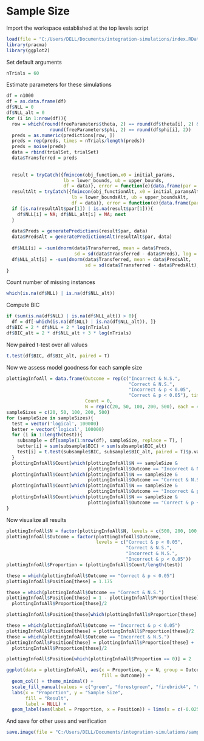 # Sample Size

Import the workspace established at the top levels script

```r
load(file = "C:/Users/DELL/Documents/integration-simulations/index.RData")
library(pracma)
library(ggplot2)
```

Set default arguments

```r
nTrials = 60
```

Estimate parameters for these simulations

```r
df = n1000
df = as.data.frame(df)
df$NLL = 0
df$NLL_alt = 0
for (i in 1:nrow(df)){
  row = which(round(freeParameters$theta, 2) == round(df$theta[i], 2) & 
                round(freeParameters$phi, 2) == round(df$phi[i], 2))
  preds = as.numeric(predictions[row, ])
  preds = rep(preds, times = nTrials/length(preds))
  preds = noise(preds)
  data = rbind(trialSet, trialSet)
  data$Transferred = preds
  
  
  result = tryCatch({fmincon(obj_function,x0 = initial_params,
                     lb = lower_bounds, ub = upper_bounds,
                     df = data)}, error = function(e){data.frame(par = NA)})
  resultAlt = tryCatch({fmincon(obj_functionAlt, x0 = initial_paramsAlt,
                        lb = lower_boundsAlt, ub = upper_boundsAlt,
                        df = data)}, error = function(e){data.frame(par = NA)})
  if (is.na(resultAlt$par[1]) | is.na(result$par[1])){
    df$NLL[i] = NA; df$NLL_alt[i] = NA; next
  }
  
  data$Preds = generatePredictions(result$par, data)
  data$PredsAlt = generatePredictionsAlt(resultAlt$par, data)
  
  df$NLL[i] = -sum(dnorm(data$Transferred, mean = data$Preds, 
                         sd = sd(data$Transferred - data$Preds), log = T))
  df$NLL_alt[i] = -sum(dnorm(data$Transferred, mean = data$PredsAlt, 
                             sd = sd(data$Transferred - data$PredsAlt), log = T))
}
```

Count number of missing instances

```r
which(is.na(df$NLL) | is.na(df$NLL_alt))
```

Compute BIC

```r
if (sum(is.na(df$NLL) | is.na(df$NLL_alt)) > 0){
  df = df[-which(is.na(df$NLL) | is.na(df$NLL_alt)), ]}
df$BIC = 2 * df$NLL + 2 * log(nTrials)
df$BIC_alt = 2 * df$NLL_alt + 3 * log(nTrials)
```

Now paired t-test over all values

```r
t.test(df$BIC, df$BIC_alt, paired = T)
```

Now we assess model goodness for each sample size

```r
plottingInfoAll = data.frame(Outcome = rep(c("Incorrect & N.S.", 
                                             "Correct & N.S.", 
                                             "Incorrect & p < 0.05",
                                             "Correct & p < 0.05"), times = 5),
                             Count = 0,
                             N = rep(c(20, 50, 100, 200, 500), each = 4))
sampleSizes = c(20, 50, 100, 200, 500)
for (sampleSize in sampleSizes){
  test = vector('logical', 100000)
  better = vector('logical', 100000)
  for (i in 1:length(test)){
    subsample = df[sample(1:nrow(df), sampleSize, replace = T), ]
    better[i] = sum(subsample$BIC) < sum(subsample$BIC_alt)
    test[i] = t.test(subsample$BIC, subsample$BIC_alt, paired = T)$p.value < 0.05
  }
  plottingInfoAll$Count[which(plottingInfoAll$N == sampleSize & 
                              plottingInfoAll$Outcome == "Incorrect & N.S.")] = sum(better==F & test==F)
  plottingInfoAll$Count[which(plottingInfoAll$N == sampleSize & 
                              plottingInfoAll$Outcome == "Correct & N.S.")] = sum(better==T & test==F)
  plottingInfoAll$Count[which(plottingInfoAll$N == sampleSize & 
                              plottingInfoAll$Outcome == "Incorrect & p < 0.05")] = sum(better==F & test==T)
  plottingInfoAll$Count[which(plottingInfoAll$N == sampleSize & 
                              plottingInfoAll$Outcome == "Correct & p < 0.05")] = sum(better==T & test==T)
}
```

Now visualize all results

```r
plottingInfoAll$N = factor(plottingInfoAll$N, levels = c(500, 200, 100, 50, 20))
plottingInfoAll$Outcome = factor(plottingInfoAll$Outcome,
                                 levels = c("Correct & p < 0.05",
                                            "Correct & N.S.", 
                                            "Incorrect & N.S.",
                                            "Incorrect & p < 0.05"))
plottingInfoAll$Proportion = (plottingInfoAll$Count/length(test))

these = which(plottingInfoAll$Outcome == "Correct & p < 0.05")
plottingInfoAll$Position[these] = 1.175

those = which(plottingInfoAll$Outcome == "Correct & N.S.")
plottingInfoAll$Position[those] = 1 - plottingInfoAll$Proportion[these] -
  plottingInfoAll$Proportion[those]/2

plottingInfoAll$Position[those[which(plottingInfoAll$Proportion[these] == 0)]] = 1.175

these = which(plottingInfoAll$Outcome == "Incorrect & p < 0.05")
plottingInfoAll$Position[these] = plottingInfoAll$Proportion[these]/2
those = which(plottingInfoAll$Outcome == "Incorrect & N.S.")
plottingInfoAll$Position[those] = plottingInfoAll$Proportion[these] +
  plottingInfoAll$Proportion[those]/2

plottingInfoAll$Position[which(plottingInfoAll$Proportion == 0)] = 2

ggplot(data = plottingInfoAll, aes(x = Proportion, y = N, group = Outcome,
                                   fill = Outcome)) + 
  geom_col() + theme_minimal() + 
  scale_fill_manual(values = c("green", "forestgreen", "firebrick4", "red")) +
  labs(x = "Proportion", y = "Sample Size", 
       fill = "Result",
       label = NULL) + 
  geom_label(aes(label = Proportion, x = Position)) + lims(x = c(-0.025, 1.25))
```

And save for other uses and verification

```r
save.image(file = "C:/Users/DELL/Documents/integration-simulations/sampleSize.RData")
```
